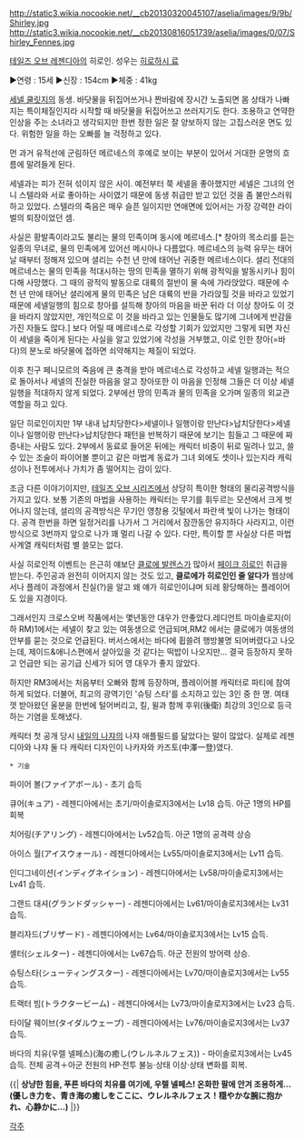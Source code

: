 http://static3.wikia.nocookie.net/__cb20130320045107/aselia/images/9/9b/Shirley.jpg
http://static3.wikia.nocookie.net/__cb20130816051739/aselia/images/0/07/Shirley_Fennes.jpg

[[테일즈 오브 레젠디아]]의 히로인. 성우는 [[히로하시 료]]

▶연령 : 15세
▶신장 : 154cm
▶체중 : 41kg

[[세넬 쿨릿지]]의 동생. 바닷물을 뒤집어쓰거나 짠바람에 장시간 노출되면 몸 상태가 나빠지는 특이체질인지라 시작할 때 바닷물을 뒤집어쓰고 쓰러지기도 한다. 조용하고 연약한 인상을 주는 소녀라고 생각되지만 한번 정한 일은 잘 양보하지 않는 고집스러운 면도 있다. 위험한 일을 하는 오빠를 늘 걱정하고 있다.

먼 과거 유적선에 군림하던 메르네스의 후예로 보이는 부분이 있어서 거대한 운명의 흐름에 말려들게 된다.

세넬과는 피가 전혀 섞이지 않은 사이. 예전부터 쭉 세넬을 좋아했지만 세넬은 그녀의 언니 스텔라와 서로 좋아하는 사이였기 때문에 동생 취급만 받고 있던 것을 좀 불만스러워하고 있었다. 스텔라의 죽음은 매우 슬픈 일이지만 연애면에 있어서는 가장 강력한 라이벌의 퇴장이었던 셈.

사실은 황발족이라고도 불리는 물의 민족이며 동시에 메르네스.[* 창아의 목소리를 듣는 일종의 무녀로, 물의 민족에게 있어선 메시아나 다름없다. 메르네스의 능력 유무는 태어날 때부터 정해져 있으며 셜리는 수천 년 만에 태어난 귀중한 메르네스이다. 셜리 전대의 메르네스는 물의 민족을 적대시하는 땅의 민족을 멸하기 위해 광적익을 발동시키나 힘이 다해 사망했다. 그 때의 광적익 발동으로 대륙의 절반이 물 속에 가라앉았다. 때문에 수천 년 만에 태어난 셜리에게 물의 민족은 남은 대륙의 반을 가라앉힐 것을 바라고 있었기 때문에 세넬일행의 힘으로 창아를 설득해 창아의 마음을 바꾼 뒤라 더 이상 창아도 이 것을 바라지 않았지만, 개인적으로 이 것을 바라고 있는 인물들도 많기에 그녀에게 반감을 가진 자들도 많다.] 보다 어릴 때 메르네스로 각성할 기회가 있었지만 그렇게 되면 자신이 세넬을 죽이게 된다는 사실을 알고 있었기에 각성을 거부했고, 이로 인한 창아(=바다)의 분노로 바닷물에 접하면 쇠약해지는 체질이 되었다.

이후 친구 페니모르의 죽음에 큰 충격을 받아 메르네스로 각성하고 세넬 일행과는 적으로 돌아서나 세넬의 진실한 마음을 알고 창아또한 이 마음을 인정해 그들은 더 이상 셰넬일행을 적대하지 않게 되었다. 2부에선 땅의 민족과 물의 민족을 오가며 일종의 외교관 역할을 하고 있다.

일단 히로인이지만 1부 내내 납치당한다>세넬이나 일행이랑 만난다>납치당한다>세넬이나 일행이랑 만난다>납치당한다 패턴을 반복하기 때문에 보기는 힘들고 그 때문에 짜증내는 사람도 있다. 2부에서 동료로 들어온 뒤에는 캐릭터 비중이 뒤로 밀려나 있고, 쓸 수 있는 조술이 파이어볼 뿐이고 같은 마법계 동료가 그녀 외에도 셋이나 있는지라 캐릭성이나 전투에서나 가치가 좀 떨어지는 감이 있다.

조금 다른 이야기이지만, [[테일즈 오브 시리즈]]에서 상당히 특이한 형태의 물리공격방식을 가지고 있다. 보통 기존의 마법을 사용하는 캐릭터는 무기를 휘두르는 모션에서 크게 벗어나지 않는데, 셜리의 공격방식은 무기인 영창용 깃털에서 파란색 빛이 나가는 형태이다. 공격 한번을 하면 일정거리를 나가서 그 거리에서 잠깐동안 유지하다 사라지고, 이런 방식으로 3번까지 앞으로 나가 꽤 멀리 나갈 수 있다. 다만, 특이할 뿐 사실상 다른 마법사계열 캐릭터처럼 별 쓸모는 없다.

사실 히로인적 이벤트는 은근히 얘보단 [[클로에 발렌스]]가 많아서 [[페이크 히로인]] 취급을 받는다. 주인공과 완전히 이어지지 않는 것도 있고, '''클로에가 히로인인 줄 알다가''' 웹상에서나 플레이 과정에서 진실(?)을 알고 왜 얘가 히로인이냐며 되레 황당해하는 플레이어도 있을 지경이다.

그래서인지 크로스오버 작품에서는 몇년동안 대우가 안좋았다.레디언트 마이솔로지(이하 RM)1에서는 세넬이 찾고 있는 여동생으로 언급되며,RM2 에서는 클로에가 여동생의 안부를 묻는 것으로 언급된다. 버서스에서는 바다에 휩쓸려 행방불명 되어버렸다고 나오는데, 제이드&애니스편에서 살아있을 것 같다는 떡밥이 나오지만... 결국 등장하지 못하고 언급만 되는 공기급 신세가 되어 영 대우가 좋지 않았다.

하지만 RM3에서는 처음부터 오빠와 함께 등장하며, 플레이어블 캐릭터로 파티에 참여하게 되었다. 더불어, 최고의 광역기인 '슈팅 스타'를 소지하고 있는 3인 중 한 명. 여태껏 받아왔던 울분을 한번에 털어버리고, 킬, 윌과 함께 후위(後衛) 최강의 3인으로 등극하는 기염을 토해냈다. 

캐릭터 첫 공개 당시 [[내일의 나쟈]]의 나쟈 애플필드를 닮았다는 말이 많았다. 실제로 레젠디아와 나쟈 둘 다 캐릭터 디자인이 나카자와 카즈토(中澤一登)였다.

 * 기술
파이어 볼(ファイアボール) - 초기 습득

큐어(キュア) - 레젠디아에서는 초기/마이솔로지3에서는 Lv18 습득. 아군 1명의 HP를 회복

치어링(チアリング) - 레젠디아에서는 Lv52습득. 아군 1명의 공격력 상승

아이스 월(アイスウォール) - 레젠디아에서는 Lv55/마이솔로지3에서는 Lv11 습득.

인디그네이션(インディグネイション) - 레젠디아에서는 Lv58/마이솔로지3에서는 Lv41 습득.

그랜드 대셔(グランドダッシャー) - 레젠디아에서는 Lv61/마이솔로지3에서는 Lv31 습득.

블리자드(ブリザード) - 레젠디아에서는 Lv64/마이솔로지3에서는 Lv15 습득.

셸터(シェルター) - 레젠디아에서는 Lv67습득. 아군 전원의 방어력 상승.

슈팅스타(シューティングスター) - 레젠디아에서는 Lv70/마이솔로지3에서는 Lv55 습득.

트랙터 빔(トラクタービーム) - 레젠디아에서는 Lv73/마이솔로지3에서는 Lv23 습득.

타이달 웨이브(タイダルウェーブ) - 레젠디아에서는 Lv76/마이솔로지3에서는 Lv37 습득.

바다의 치유(우렐 넬페스)(海の癒し(ウレルネルフェス)) - 마이솔로지3에서는 Lv45 습득. 전체 공격＋아군 전원의 HP·전투 불능·상태 이상·상태 변화를 회복.

{{| '''상냥한 힘을, 푸른 바다의 치유를 여기에, 우렐 넬페스! 온화한 팔에 안겨 조용하게...(優しき力を、青き海の癒しをここに、ウレルネルフェス！穏やかな腕に抱かれ、心静かに…)''' |}}

[[각주]]

